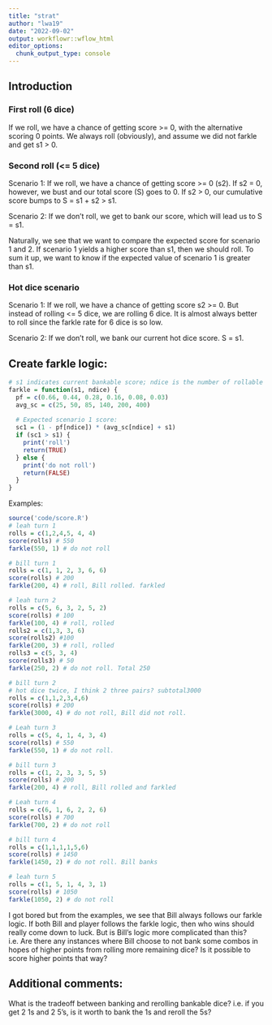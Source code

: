 ```yaml
---
title: "strat"
author: "lwa19"
date: "2022-09-02"
output: workflowr::wflow_html
editor_options:
  chunk_output_type: console
---
```


## Introduction

### First roll (6 dice)

If we roll, we have a chance of getting score >= 0, with the alternative scoring 0 points. We always roll (obviously), and assume we did not farkle and get s1 > 0. 

### Second roll (<= 5 dice)

Scenario 1: If we roll, we have a chance of getting score >= 0 (s2). If s2 = 0, however, we bust and our total score (S) goes to 0. If s2 > 0, our cumulative score bumps to S = s1 + s2 > s1.  

Scenario 2: If we don't roll, we get to bank our score, which will lead us to S = s1. 

Naturally, we see that we want to compare the expected score for scenario 1 and 2. If scenario 1 yields a higher score than s1, then we should roll. To sum it up, we want to know if the expected value of scenario 1 is greater than s1. 

### Hot dice scenario

Scenario 1: If we roll, we have a chance of getting score s2 >= 0. But instead of rolling <= 5 dice, we are rolling 6 dice. It is almost always better to roll since the farkle rate for 6 dice is so low. 

Scenario 2: If we don't roll, we bank our current hot dice score. S = s1. 


## Create farkle logic: 

```r
# s1 indicates current bankable score; ndice is the number of rollable dice. 
farkle = function(s1, ndice) {
  pf = c(0.66, 0.44, 0.28, 0.16, 0.08, 0.03)
  avg_sc = c(25, 50, 85, 140, 200, 400)
  
  # Expected scenario 1 score: 
  sc1 = (1 - pf[ndice]) * (avg_sc[ndice] + s1)
  if (sc1 > s1) {
    print('roll')
    return(TRUE)
  } else {
    print('do not roll')
    return(FALSE)
  }
}
```

Examples: 

```r
source('code/score.R')
# leah turn 1
rolls = c(1,2,4,5, 4, 4)
score(rolls) # 550
farkle(550, 1) # do not roll

# bill turn 1
rolls = c(1, 1, 2, 3, 6, 6)
score(rolls) # 200
farkle(200, 4) # roll, Bill rolled. farkled

# leah turn 2
rolls = c(5, 6, 3, 2, 5, 2)
score(rolls) # 100
farkle(100, 4) # roll, rolled
rolls2 = c(1,3, 3, 6)
score(rolls2) #100
farkle(200, 3) # roll, rolled
rolls3 = c(5, 3, 4)
score(rolls3) # 50
farkle(250, 2) # do not roll. Total 250

# bill turn 2
# hot dice twice, I think 2 three pairs? subtotal3000
rolls = c(1,1,2,3,4,6) 
score(rolls) # 200
farkle(3000, 4) # do not roll, Bill did not roll. 

# Leah turn 3
rolls = c(5, 4, 1, 4, 3, 4)
score(rolls) # 550
farkle(550, 1) # do not roll. 

# bill turn 3
rolls = c(1, 2, 3, 3, 5, 5)
score(rolls) # 200 
farkle(200, 4) # roll, Bill rolled and farkled

# Leah turn 4
rolls = c(6, 1, 6, 2, 2, 6)
score(rolls) # 700
farkle(700, 2) # do not roll

# bill turn 4
rolls = c(1,1,1,1,5,6)
score(rolls) # 1450
farkle(1450, 2) # do not roll. Bill banks

# leah turn 5
rolls = c(1, 5, 1, 4, 3, 1)
score(rolls) # 1050
farkle(1050, 2) # do not roll
```

I got bored but from the examples, we see that Bill always follows our farkle logic. If both Bill and player follows the farkle logic, then who wins should really come down to luck. But is Bill's logic more complicated than this? i.e. Are there any instances where Bill choose to not bank some combos in hopes of higher points from rolling more remaining dice? Is it possible to score higher points that way? 


## Additional comments: 

What is the tradeoff between banking and rerolling bankable dice? i.e. if you get 2 1s and 2 5's, is it worth to bank the 1s and reroll the 5s? 
